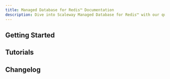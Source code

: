 ```yaml
---
title: Managed Database for Redis™ Documentation
description: Dive into Scaleway Managed Database for Redis™ with our quickstart guides, how-tos, tutorials and more.
---
```


<ProductHeader
   productName="Managed Database for Redis™"
   productLogo="redis"
   description="Managed Database for Redis™ is a low-latency caching solution based on in-memory data storage. Enjoy reliable performance, automatic backups and more."
   url="/managed-databases-for-redis/quickstart/"
   label="Managed Database for Redis™ Quickstart"
/>

## Getting Started

<Grid>
    <SummaryCard
        title="Quickstart"
        icon="rocket"
        description="Learn how to create and set up a Redis™ Database Instance in a few steps."
        label="View Quickstart"
        url="/managed-databases-for-redis/quickstart/"
    />
    <SummaryCard
        title="Concepts"
        icon="info"
        description="Core concepts that give you a better understanding of Managed Database for Redis™."
        label="View Concepts"
        url="/managed-databases-for-redis/concepts/"
    />
    <SummaryCard
        title="How-Tos"
        icon="help-circle-outline"
        description="Learn how to use your Managed Database for Redis™ via the Scaleway console."
        label="View How-Tos"
        url="/managed-databases-for-redis/how-to/"
    />
    <SummaryCard
        title="Additional Content"
        icon="book-open-outline"
        description="Check out in-depth information about Managed Database for Redis™."
        label="View Additional Content"
        url="/managed-databases-for-redis/reference-content/"
    />
</Grid>


## Tutorials

<Grid>
    <Card
        title="Use Scaleway Managed Redis™ for MySQL caching with Entity Framework"
        url="/tutorials/use-managed-redis-with-mysql/"
        label="Read more"
    />
</Grid>

<ClickableBanner
    productLogo="cli"
    title="Managed Database for Redis™ API"
    description="Manage your Redis™ Database Instances using the Scaleway API."
    url="https://www.scaleway.com/en/developers/api/managed-databases-for-redis/"
    label="Go to Managed Database for Redis™ API"
/>

## Changelog

<ChangelogList
    productName="redistm"
    numberOfChanges={3}
/>
